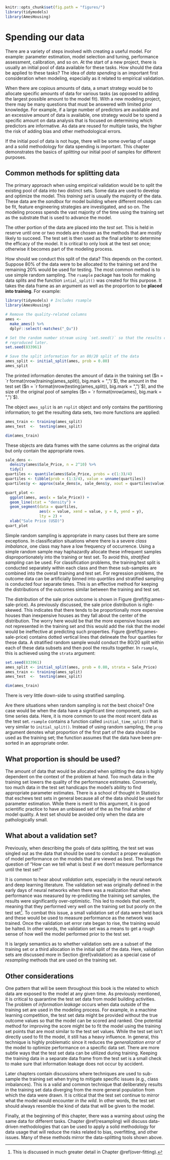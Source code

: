```r
knitr::opts_chunk$set(fig.path = "figures/")
library(tidymodels)
library(AmesHousing)
```

# Spending our data {#splitting}

There are a variety of steps involved with creating a useful model. For example: parameter estimation, model selection and tuning, performance assessment, calibration, and so on. At the start of a new project, there is usually an initial pool of data available for these tasks. How should the data be applied to these tasks? The idea of _data spending_ is an important first consideration when modeling, especially as it related to empirical validation. 

When there are copious amounts of data, a smart strategy would be to allocate specific amounts of data for various tasks (as opposed to adding the largest possible amount to the model fit). With a new modeling project, there may be many questions that must be answered with limited prior knowledge. For example, if a large number of predictors are available and an excessive amount of data is available, one strategy would be to spend a specific amount on data analysis that is focused on determining which predictors are informative. As data are reused for multiple tasks, the higher the risk of adding bias and other methodological errors.

If the initial pool of data is not huge, there will be some overlap of usage and a solid methodology for data spending is important. This chapter demonstrates the basics of _splitting_ our initial pool of samples for different purposes. 

## Common methods for splitting data {#splitting-methods}

The primary approach when using empirical validation would be to split the existing pool of data into two distinct sets. Some data are used to develop and optimize the model. This _training set_ is usually the majority of the data. These data are the _sandbox_ for model building where different models can be fit, feature engineering strategies are investigated, and so on. The modeling process spends the vast majority of the time using the training set as the substrate that is used to advance the model.  

The other portion of the data are placed into the _test set_. This is held in reserve until one or two models are chosen as the methods that are mostly likely to succeed. The test set is then used as the final arbiter to determine the efficacy of the model. It is critical to only look at the test set once; otherwise it becomes part of the modeling process. 

How should we conduct this split of the data? This depends on the context. Suppose 80% of the data were to be allocated to the training set and the remaining 20% would be used for testing.  The most common method is to use simple random sampling. The `rsample` package has tools for making data splits and the function `intial_split()` was created for this purpose. It takes the data frame as an argument as well as the proportion to be **placed into training**. For example: 

```r
library(tidymodels) # Includes rsample
library(AmesHousing)

# Remove the quality-related columns
ames <- 
  make_ames() %>% 
  dplyr::select(-matches("_Qu"))

# Set the random number stream using `set.seed()` so that the results can be 
# reproduced later. 
set.seed(833961)

# Save the split information for an 80/20 split of the data
ames_split <- initial_split(ames, prob = 0.80)
ames_split
```

The printed information denotes the amount of data in the training set ($n = `r format(nrow(training(ames_split)), big.mark = ",")`$), the amount in the test set ($n = `r format(nrow(testing(ames_split)), big.mark = ",")`$), and the size of the original pool of samples  ($n = `r format(nrow(ames), big.mark = ",")`$). 

The object `ames_split` is an `rsplit` object and only contains the partitioning information; to get the resulting data sets, two more functions are applied:

```r
ames_train <- training(ames_split)
ames_test  <-  testing(ames_split)

dim(ames_train)
```

These objects are data frames with the same columns as the original data but only contain the appropriate rows. 

```r
sale_dens <- 
  density(ames$Sale_Price, n = 2^10) %>% 
  tidy() 
quartiles <- quantile(ames$Sale_Price, probs = c(1:3)/4)
quartiles <- tibble(prob = (1:3/4), value = unname(quartiles))
quartiles$y <- approx(sale_dens$x, sale_dens$y, xout = quartiles$value)$y

quart_plot <-
  ggplot(ames, aes(x = Sale_Price)) +
  geom_line(stat = "density") +
  geom_segment(data = quartiles,
               aes(x = value, xend = value, y = 0, yend = y),
               lty = 2) +
  xlab("Sale Price (USD)")
quart_plot
```

Simple random sampling is appropriate in many cases but there are some exceptions. In classification situations where there is a severe _class imbalance_, one class may have a low frequency of occurrence. Using a simple random sample may haphazardly allocate these infrequent samples disproportionately into the training or test set. To avoid this, _stratified sampling_ can be used. For classification problems, the training/test split is conducted separately within each class and then these sub-samples are combined into the overall training and test set. For regression problems, the outcome data can be artificially binned into _quartiles_ and stratified sampling is conducted four separate times. This is an effective method for keeping the distributions of the outcomes similar between the training and test set. 

The distribution of the sale price outcome is shown in Figure \@ref(fig:ames-sale-price). As previously discussed, the sale price distribution is right-skewed. This indicates that there tends to be proportionally more expensive houses than inexpensive houses as they fall about the center of the distribution. The worry here would be that the more expensive houses are not represented in the training set and this would add the risk that the model would be ineffective at predicting such properties.  Figure \@ref(fig:ames-sale-price) contains dotted vertical lines that delineate the four quartiles for these data. A stratified random sample would conduct the 80/20 split within each of these data subsets and then pool the results together. In `rsample`, this is achieved using the `strata` argument: 

```r
set.seed(833961)
ames_split <- initial_split(ames, prob = 0.80, strata = Sale_Price)
ames_train <- training(ames_split)
ames_test  <-  testing(ames_split)

dim(ames_train)
```

There is very little down-side to using stratified sampling. 

Are there situations when random sampling is not the best choice? One case would be when the data have a significant _time_ component, such as time series data. Here, it is more common to use the most recent data as the test set. `rsample` contains a function called `initial_time_split()` that is very similar to `initial_split()`. Instead of using random sampling, the `prop` argument denotes what proportion of the first part of the data should be used as the training set; the function assumes that the data have been pre-sorted in an appropriate order. 

## What proportion is should be used? 

The amount of data that would be allocated when splitting the data is highly dependent on the context of the problem at hand. Too much data in the training set lowers the quality of the performance estimates. Conversely, too much data in the test set handicaps the model's ability to find appropriate parameter estimates. There is a school of thought in Statistics that eschews test sets in general because all of the data should be used for parameter estimation. While there is merit to this argument, it is good scientific practice to have an unbiased set of the as the final arbiter of model quality. A test set should be avoided only when the data are pathologically small.

## What about a validation set? 

Previously, when describing the goals of data splitting, the test set was singled out as the data that should be used to conduct a proper evaluation of model performance on the models that are viewed as best. The begs the question of "How can we tell what is best if we don't measure performance until the test set?" 

It is common to hear about _validation sets_, especially in the neural network and deep learning literature. The validation set was originally defined in the early days of neural networks when there was a realization that when performance was measured by re-predicting the training set samples, the results were significantly over-optimistic. This led to models that overfit, meaning that they performed very well on the training set but poorly on the test set^[This is discussed in much greater detail in Chapter \@ref(over-fitting).]. To combat this issue, a small validation set of data were held back and these would be used to measure performance as the network was trained. Once the validation set error rate began to rise, the training would be halted. In other words, the validation set was a means to get a rough sense of how well the model performed prior to the test set. 

It is largely semantics as to whether validation sets are a subset of the training set or a third allocation in the initial split of the data. Here, validation sets are discussed more in Section \@ref(validation) as a special case of _resampling_ methods that are used on the training set.

## Other considerations 

One pattern that will be seem throughout this book is the related to which data are exposed to the model at any given time. As previously mentioned, it is critical to quarantine the test set data from model building activities. The problem of _information leakage_ occurs when data outside of the training set are used in the modeling process. For example, in a machine learning competition, the test set data might be provided without the true outcome values so that the model can be scored and ranked. One potential method for improving the score might be to fit the model using the training set points that are most similar to the test set values. While the test set isn't directly used to fit the model, it still has a heavy influence. In general, this technique is highly problematic since it reduces the _generalization error_ of the model to optimize performance on a specific data set. There are more subtle ways that the test set data can be utilized during training. Keeping the training data in a separate data frame from the test set is a small check to make sure that information leakage does not occur by accident. 

Later chapters contain discussions where techniques are used to sub-sample the training set when trying to mitigate specific issues (e.g., class imbalances). This is a valid and common technique that deliberately results in the training set data diverging from the more general population from which the data were drawn. It is critical that the test set continue to mirror what the model would encounter _in the wild_. In other words, the test set should always resemble the kind of data that will be given to the model. 
 
Finally, at the beginning of this chapter, there was a warning about using the same data for different tasks. Chapter \@ref(resampling) will discuss data-driven methodologies that can be used to apply a solid methodology for data usage that will reduce the risks related to bias, overfitting, and other issues. Many of these methods mirror the data-splitting tools shown above.  

